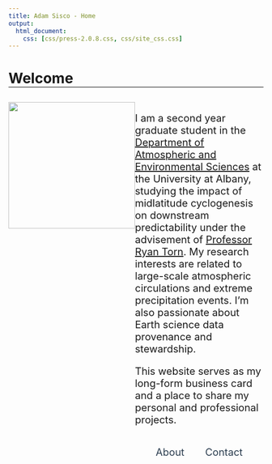 ```yaml
---
title: Adam Sisco - Home
output:
  html_document:
    css: [css/press-2.0.8.css, css/site_css.css]
---
```


<style>
  .title {
    display: none;
  }

  h1 {
    border-bottom-width: 1px;
    border-bottom-style: solid;
    border-bottom-color: black;
  }
  
  .banner-image {
    background-image: linear-gradient(rgba(0, 0, 0, 0.20), rgba(0, 0, 0, 0.20)), url("images/cropped/cropped_clouds_amo_2018238_lrg.jpg");
  }
  
  @media(min-width:768px){
    .container-home {
      display: flex;
    }
    
    .home-right-box {
      display: flex;
      flex: 2;
      flex-direction: column;
      font-size: 20px;
    }
    
    .home-buttons {
      display: flex;
    }    
  }
  
  .container-home div {
    /*border: 1px #ccc solid;*/
  }
  
  .home-pic {
    flex: 1;
    text-align: center;
    padding: 10px 0px;
  }
  
  .home-text {
    flex: 2;
    padding: 10px 0px;
  }
  
  .home-buttons {
    flex: 1;
    text-align: center;
    justify-content: space-evenly;
    align-items: center;
  }
  
  .home-buttons div {
    padding: 10px 0px;
  }
  
  .press-custom{
    --p: #2C3E50;
    --c: white;
    --h: #2C3E50;
    --a: #1e2b37;
    width:150px;
  }
  
  a.press{
    text-decoration: none;
    color: #2C3E50;
  }
  
</style>

# Welcome

<div class="container-home">
  <div class="home-pic">
  <img src="images/home_photo.jpg" width="250">
  </div>
  <div class="home-right-box">
  <div class="home-text">
  <p>I am a second year graduate student in the [Department of Atmospheric and Environmental Sciences](https://www.albany.edu/atmos/){target="_blank"} at the University at Albany, studying the impact of midlatitude cyclogenesis on downstream predictability under the advisement of [Professor Ryan Torn](https://www.albany.edu/atmos/ryan-torn.php){target="_blank"}. My research interests are related to large-scale atmospheric circulations and extreme precipitation events. I'm also passionate about Earth science data provenance and stewardship.</p>

<p>This website serves as my long-form business card and a place to share my personal and professional projects.</p>
  </div>
  <div class="home-buttons">
  <div class="button-about">
  <a class="press press-custom press-ghost" href="http://awsisco.github.io/about.html">About</a>
  </div>
  <div class="button-contact">
  <a class="press press-custom press-ghost" href="http://awsisco.github.io/contact.html">Contact</a>
  </div>
  </div>
  </div>
</div>